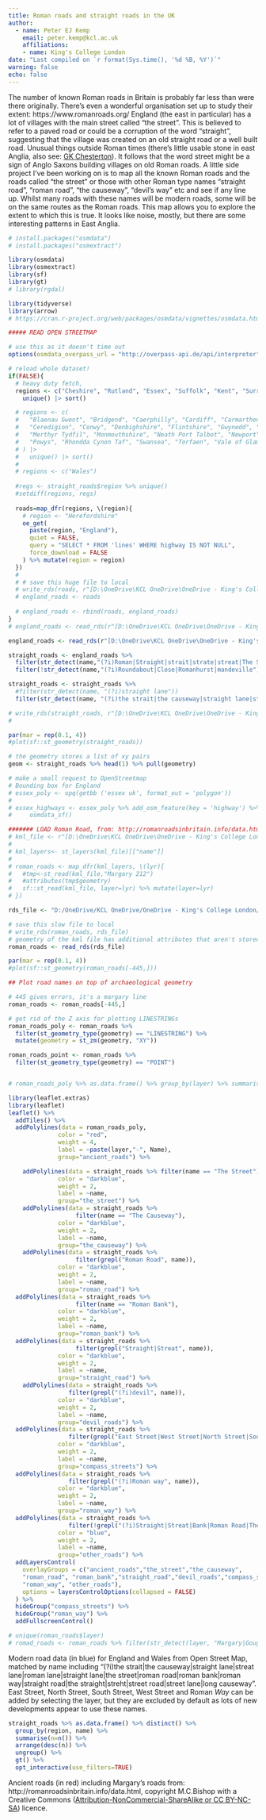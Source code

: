 ```yaml
---
title: Roman roads and straight roads in the UK
author:
  - name: Peter EJ Kemp
    email: peter.kemp@kcl.ac.uk
    affiliations:
    - name: King's College London
date: "Last compiled on `r format(Sys.time(), '%d %B, %Y')`"
warning: false
echo: false
---
```


The number of known Roman roads in Britain is probably far less than were there originally. There's even a wonderful organisation set up to study their extent: https://www.romanroads.org/ England (the east in particular) has a lot of villages with the main street called "the street". This is believed to refer to a paved road or could be a corruption of the word "straight", suggesting that the village was created on an old straight road or a well built road. Unusual things outside Roman times (there's little usable stone in east Anglia, also see: [GK Chesterton](https://www.poetryfoundation.org/poems/48212/the-rolling-english-road)). It follows that the word street might be a sign of Anglo Saxons building villages on old Roman roads. A little side project I've been working on is to map all the known Roman roads and the roads called "the street" or those with other Roman type names “straight road”, “roman road”, “the causeway”, "devil's way" etc and see if any line up. Whilst many roads with these names will be modern roads, some will be on the same routes as the Roman roads. This map allows you to explore the extent to which this is true. It looks like noise, mostly, but there are some interesting patterns in East Anglia.

```r
# install.packages("osmdata")
# install.packages("osmextract")

library(osmdata)
library(osmextract)
library(sf)
library(gt)
# library(rgdal)

library(tidyverse)
library(arrow)
# https://cran.r-project.org/web/packages/osmdata/vignettes/osmdata.html#1_Introduction

##### READ OPEN STREETMAP

# use this as it doesn't time out
options(osmdata_overpass_url = "http://overpass-api.de/api/interpreter")

# reload whole dataset!
if(FALSE){
  # heavy duty fetch, 
  regions <- c("Cheshire", "Rutland", "Essex", "Suffolk", "Kent", "Surrey", "Hampshire", "Norfolk", "Northamptonshire", "Devon", "Cornwall", "Cambridgeshire","Leicestershire", "North Yorkshire","West Yorkshire", "County Durham", "Northumberland","South Yorkshire", "Derbyshire", "Hertfordshire", "East Sussex", "West Sussex", "Cumbria", "Durham", "Bedfordshire", "Buckinghamshire", "Oxfordshire", "Wiltshire", "Lincolnshire","Berkshire", "Dorset", "Somerset", "Devon", "Cornwall","Staffordshire","Gloucestershire","Worcestershire","Shropshire", "Somerset", "Warwickshire","Isle of Wight", "Shropshire", "Lancashire", "Nottinghamshire", "Herefordshire", "Huntingdonshire", "Bedfordshire", "Greater Manchester", "West Midlands", "East Riding of Yorkshire", "Tyne and Wear", "Wales") |> 
    unique() |> sort()

  # regions <- c(
  #   "Blaenau Gwent", "Bridgend", "Caerphilly", "Cardiff", "Carmarthenshire",
  #   "Ceredigion", "Conwy", "Denbighshire", "Flintshire", "Gwynedd", "Isle of Anglesey",
  #   "Merthyr Tydfil", "Monmouthshire", "Neath Port Talbot", "Newport", "Pembrokeshire",
  #   "Powys", "Rhondda Cynon Taf", "Swansea", "Torfaen", "Vale of Glamorgan", "Wrexham", "Wales"
  # ) |> 
  #   unique() |> sort()
  # 
  # regions <- c("Wales")
 
  #regs <- straight_roads$region %>% unique()
  #setdiff(regions, regs)
  
  roads=map_dfr(regions, \(region){
    # region <- "Herefordshire"
    oe_get(
      paste(region, "England"),
      quiet = FALSE,
      query = "SELECT * FROM 'lines' WHERE highway IS NOT NULL",
      force_download = FALSE
    ) %>% mutate(region = region)
  })
  # 
  # # save this huge file to local
  # write_rds(roads, r"[D:\OneDrive\KCL OneDrive\OneDrive - King's College London\Code\QERKCL_PISA\data\OSM\highways_england.rds]")
  # england_roads <- roads
  
  # england_roads <- rbind(roads, england_roads)
}
# england_roads <- read_rds(r"[D:\OneDrive\KCL OneDrive\OneDrive - King's College London\Code\QERKCL_PISA\data\OSM\highways_england.rds]")

england_roads <- read_rds(r"[D:\OneDrive\KCL OneDrive\OneDrive - King's College London\Code\QERKCL_PISA\data\OSM\highways_england_straight.rds]")

straight_roads <- england_roads %>% 
  filter(str_detect(name,"(?i)Roman|Straight|strait|strate|streat|The Street|streht|causeway|west street|east street|north street|devil|south street")) %>%
  filter(!str_detect(name,"(?i)Roundabout|Close|Romanhurst|mandeville"))

straight_roads <- straight_roads %>% 
  #filter(str_detect(name, "(?i)straight lane"))
  filter(str_detect(name, "(?i)the strait|the causeway|straight lane|streat lane|roman lane|roman way|straight lane|the street|roman road|roman bank|devil|straight road|the straight|streht|street road|street lane|long causeway|east|west|north|south"))

# write_rds(straight_roads, r"[D:\OneDrive\KCL OneDrive\OneDrive - King's College London\Code\QERKCL_PISA\data\OSM\highways_england_straight.rds]")
# 

par(mar = rep(0.1, 4))
#plot(sf::st_geometry(straight_roads))

# the geometry stores a list of xy pairs
geom <- straight_roads %>% head(1) %>% pull(geometry)

# make a small request to OpenStreetmap
# Bounding box for England
# essex_poly <- opq(getbb ('essex uk', format_out = 'polygon'))
# 
# essex_highways <- essex_poly %>% add_osm_feature(key = 'highway') %>%
#     osmdata_sf()

####### LOAD Roman Road, from: http://romanroadsinbritain.info/data.html
# kml_file <- r"[D:\OneDrive\KCL OneDrive\OneDrive - King's College London\Code\QERKCL_PISA\data\OSM\roman.kml]"
# 
# kml_layers<- st_layers(kml_file)[["name"]]
# 
# roman_roads <- map_dfr(kml_layers, \(lyr){
#   #tmp<-st_read(kml_file,"Margary 212")
#   #attributes(tmp$geometry)
#   sf::st_read(kml_file, layer=lyr) %>% mutate(layer=lyr)
# })

rds_file <- "D:/OneDrive/KCL OneDrive/OneDrive - King's College London/Code/QERKCL_PISA/data/OSM/roman_roads.rds"

# save this slow file to local
# write_rds(roman_roads, rds_file)
# geometry of the kml file has additional attributes that aren't stored in a parquet file, so using an rds
roman_roads <- read_rds(rds_file)

par(mar = rep(0.1, 4))
#plot(sf::st_geometry(roman_roads[-445,]))

## Plot road names on top of archaeological geometry

# 445 gives errors, it's a margary line
roman_roads <- roman_roads[-445,]

# get rid of the Z axis for plotting LINESTRINGs
roman_roads_poly <- roman_roads %>% 
  filter(st_geometry_type(geometry) == "LINESTRING") %>%
  mutate(geometry = st_zm(geometry, "XY"))

roman_roads_point <- roman_roads %>% 
  filter(st_geometry_type(geometry) == "POINT")


# roman_roads_poly %>% as.data.frame() %>% group_by(layer) %>% summarise(n=n())

library(leaflet.extras)
library(leaflet)
leaflet() %>%
  addTiles() %>%
  addPolylines(data = roman_roads_poly, 
              color = "red", 
              weight = 4,
              label = ~paste(layer,"-", Name),
              group="ancient_roads") %>%

    addPolylines(data = straight_roads %>% filter(name == "The Street"), 
              color = "darkblue", 
              weight = 2,
              label = ~name,
              group="the_street") %>%
    addPolylines(data = straight_roads %>% 
                   filter(name == "The Causeway"), 
              color = "darkblue", 
              weight = 2,
              label = ~name,
              group="the_causeway") %>%
    addPolylines(data = straight_roads %>% 
                   filter(grepl("Roman Road", name)), 
              color = "darkblue", 
              weight = 2,
              label = ~name,
              group="roman_road") %>%
  addPolylines(data = straight_roads %>% 
                   filter(name == "Roman Bank"), 
              color = "darkblue", 
              weight = 2,
              label = ~name,
              group="roman_bank") %>%
  addPolylines(data = straight_roads %>% 
                   filter(grepl("Straight|Streat", name)), 
              color = "darkblue",
              weight = 2,
              label = ~name,
              group="straight_road") %>%
    addPolylines(data = straight_roads %>% 
                 filter(grepl("(?i)devil", name)), 
              color = "darkblue", 
              weight = 2,
              label = ~name,
              group="devil_roads") %>%
  addPolylines(data = straight_roads %>% 
                 filter(grepl("East Street|West Street|North Street|South Street", name)), 
              color = "darkblue", 
              weight = 2,
              label = ~name,
              group="compass_streets") %>%
  addPolylines(data = straight_roads %>% 
                 filter(grepl("(?i)Roman way", name)), 
              color = "darkblue", 
              weight = 2,
              label = ~name,
              group="roman_way") %>%
  addPolylines(data = straight_roads %>% 
                 filter(!grepl("(?i)Straight|Streat|Bank|Roman Road|The Causeway|The Street|East Street|West Street|North Street|South Street|roman way",name)), 
              color = "blue", 
              weight = 2,
              label = ~name,
              group="other_roads") %>%
  addLayersControl(
    overlayGroups = c("ancient_roads","the_street","the_causeway",
    "roman_road", "roman_bank","straight_road","devil_roads","compass_streets",
    "roman_way", "other_roads"),
    options = layersControlOptions(collapsed = FALSE)
  ) %>%
  hideGroup("compass_streets") %>%
  hideGroup("roman_way") %>%
  addFullscreenControl()

# unique(roman_roads$layer)
# romad_roads <- roman_roads %>% filter(str_detect(layer, "Margary|Gough|Street|Early Medieval|roads"))

```

Modern road data (in blue) for England and Wales from Open Street Map, matched by name including "(?i)the strait|the causeway|straight lane|streat lane|roman lane|straight lane|the street|roman road|roman bank|roman way|straight road|the straight|streht|street road|street lane|long causeway". East Street, North Street, South Street, West Street and Roman _Way_ can be added by selecting the layer, but they are excluded by default as lots of new developments appear to use these names.

```r
straight_roads %>% as.data.frame() %>% distinct() %>%
  group_by(region, name) %>% 
  summarise(n=n()) %>% 
  arrange(desc(n)) %>% 
  ungroup() %>%
  gt() %>% 
  opt_interactive(use_filters=TRUE)
```

Ancient roads (in red) including Margary's roads from: http://romanroadsinbritain.info/data.html, copyright M.C.Bishop with a Creative Commons ([Attribution-NonCommercial-ShareAlike or CC BY-NC-SA](https://creativecommons.org/licenses/by-nc-sa/4.0/)) licence.



